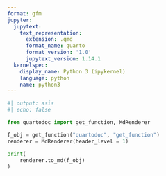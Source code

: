 ```yaml
---
format: gfm
jupyter:
  jupytext:
    text_representation:
      extension: .qmd
      format_name: quarto
      format_version: '1.0'
      jupytext_version: 1.14.1
  kernelspec:
    display_name: Python 3 (ipykernel)
    language: python
    name: python3
---
```


```python
#| output: asis
#| echo: false

from quartodoc import get_function, MdRenderer

f_obj = get_function("quartodoc", "get_function")
renderer = MdRenderer(header_level = 1)

print(
    renderer.to_md(f_obj)
)
```
